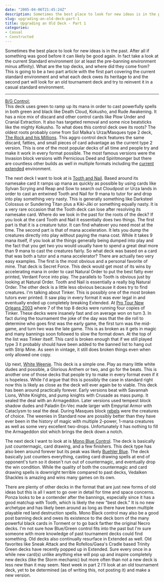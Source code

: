 ```yaml
---
date: "2005-04-06T21:45:24Z"
description: Sometimes the best place to look for new ideas is in the past. After all if something was good before it can likely be good again.
slug: upgrading-an-old-deck-part-1
title: Upgrading an Old Deck - Part 1
categories:
- Casual
- Constructed
---
```


Sometimes the best place to look for new ideas is in the past. After all if something was good before it can likely be good again. In fact take a look at the current Standard environment (or at least the pre-banning environment minus affinity). What are the top decks, and where did they come from? This is going to be a two part article with the first part covering the current standard environment and what each deck owes its heritage to and the second part will look for an old tournament deck and try to reinvent it in a casual standard environment.
<hr class="more"/>

[B/G Control:](http://www.starcitygames.com/deckdatabase/type2display.php?DeckID=4219)  
This deck uses green to ramp up its mana in order to cast powerfully spells in both green and black like <Card>Death Cloud</Card>, <Card>Kokusho</Card>, and <Card>Rude Awakening</Card>. It has a nice mix of discard and other control cards like <Card>Plow Under</Card> and <Card>Cranial Extraction</Card>. It also has targeted removal and some nice beatsticks like the mighty <Card>Kokusho</Card>. To what does this control deck owe its roots? The oldest roots probably come from Sol Malka's Urza/Masques type 2 deck, [The Rock and his Millions](http://www.germagic.de/nda/deck.php?id=275). This aggro control deck features the same discard, fatties, and small pieces of card advantage as the current type 2 version. This is one of the most popular decks of all time and people try and make it work in every format possible. The most famous versions were the Invasion block versions with <Card>Pernicious Deed</Card> and <Card>Spiritmonger</Card> but there are countless other builds as well in multiple formats including the [current extended](http://www.wizards.com/default.asp?x=mtgcom/daily/mf33) environment.

The next deck I want to look at is [Tooth and Nail](http://www.starcitygames.com/deckdatabase/type2display.php?DeckID=3931). Based around its namesake card it ramps up mana as quickly as possible by using cards like <Card>Sylvan Scrying</Card> and <Card>Reap and Sow</Card> to search out <Card>Cloudpost</Card> or <Card card="Urza's Tower">Urza lands</Card> in order to cast an entwined <Card>Tooth and Nail</Card> for 9 mana to tutor for and drop into play something very nasty. This is generally something like <Card>Darksteel Colossus</Card> or <Card>Sundering Titan</Card> plus a <Card>Kiki-Jiki</Card> or something equally nasty. It is a very rare occasion that the Tooth deck can lose after resolving its namesake card. Where do we look in the past for the roots of the deck? If you look at the card <Card>Tooth and Nail</Card> it essentially does two things. The first part is that it is a creature tutor. It can find whatever you need most at the time. The second part is that of mana acceleration. It lets you dump the creatures directly into play without paying the mana cost. While it takes 9 mana itself, if you look at the things generally being dumped into play and the fact that you get two you would usually have to spend a great deal more than 9 mana to cast the creatures fairly. So what deck was based on a card that was both a tutor and a mana accelerator? There are actually two very easy examples. The first is the most obvious and a personal favorite of mine. That deck is Secret Force. This deck would get most of its wins by accelerating mana in order to cast <Card>Natural Order</Card> to put the best fatty ever printed, <Card>Verdant Force</Card> into play. The parallels to Tooth is obvious just by looking at <Card>Natural Order</Card>. <Card>Tooth and Nail</Card> is essentially a really big <Card>Natural Order</Card>. The other deck is a little less obvious because it does try to find creatures. I'm talking about <Card>Tinker</Card>. This is possibly one of the most broken tutors ever printed. It saw play in every format it was ever legal in and eventually ended up completely breaking Extended. At [Pro Tour New Orleans 2003](http://www.starcitygames.com/deckdatabase/extendedsearch.php?StartDate=2003-09-18&EndDate=2003-11-02&StartRank=&EndRank=&EventType=&Expansion=MIR&Title=&Location=) where 7 of the top 8 decks were running four copies of <Card>Tinker</Card>. These decks were insanely fast and on average won on turn 3. In fact during the tournament the joke of the day was that the die roll to determine who goes first was the early game, the first turn was the mid-game, and turn two was the late game. This is as broken as it gets in magic and many bannings soon followed to slow the format down. At the top of the list was <Card>Tinker</Card> itself. This card is broken enough that if we still played type 3 it probably should have been added to the banned list to hang out with <Card>Strip Mine</Card>. As seen in vintage, it still does broken things even when only allowed one copy.

Up next, [White Weenie](http://www.starcitygames.com/deckdatabase/type2display.php?DeckID=3835). This deck is a simple one. Play as many little white dudes and possible, a <Card>Glorious Anthem</Card> or two, and go for the beats. This is another one of those decks that people try to make in every format even if it is hopeless. While I'd argue that this is possibly the case in standard right now this is likely as close as the deck will ever again be to viable. This deck has been around practically forever. Early versions beat with <Card>Savannah Lions</Card>, <Card card="White Knight">White Knights</Card>, and <Card card="Order of the White Shield">pump knights</Card> with <Card>Crusade</Card> as mass pump. It sealed the deal with an <Card>Armageddon</Card>. Later versions used tempest block <Card card="Soltari Monk">shadow dudes</Card> and <Card>Paladin En-Vec</Card> made larger with <Card>Empyrial Armor</Card> with <Card>Cataclysm</Card> to seal the deal. During Masques block [rebels](http://gatherer.wizards.com/default.asp?term=rebel&fields=%7Ctype&format=MasquesBlock&color=All&output=summary&sort=name&first=1) were the creatures of choice. The weenies in Standard now are possibly better than they have ever been in the history of magic with multiple 2-power, 1-mana creatures as well as some very excellent two-drops. Unfortunately it has nothing to fill the <Card>Armageddon</Card> slot which brings the deck down a notch.

The next deck I want to look at is [Mono Blue Control](http://www.starcitygames.com/deckdatabase/type2display.php?DeckID=4383). The deck is basically just countermagic, card drawing, and a few finishers. This deck type has also been around forever but its peak was likely [Buehler Blue](http://www.germagic.de/nda/deck.php?id=373). The deck basically just counters everything, casting card drawing spells at end of opponent's turn so it doesn't run out of countermagic, and eventually drop the win condition. While the quality of both the countermagic and card drawing spells is downright terrible compared to past decks, <Card>Vedalken Shackles</Card> is amazing and wins many games on its own.

There are plenty of other decks in the format that are just new forms of old ideas but this is all I want to go over in detail for time and space concerns. Ponza looks to be a contender after the bannings, especially since it has a good matchup with Tooth, which is likely the new "best deck." It is no new archetype and has likely been around as long as there have been multiple playable red land destruction spells. Mono Black control may also be a good post banning deck and owes its existence to the deck born of the many powerful black cards in Torment or to go back farther the original <Card card="Necropotence">Necro</Card> decks. I'm not sure how Blue/Green control fits into the past but I'm sure someone with more knowledge of past tournament decks could find something. Old decks also continually resurface in Extended as well. Old favorites like <Card>Sneak Attack</Card> and the <Card card="Rofellos, Llanowar Emissary">Rofellos</Card>/<Card>Gaea's Cradle</Card> based Trinity Green decks have recently popped up in Extended. Sure every once in a while new card(s) unlike anything else will pop up and inspire completely new decks (like the Storm mechanic) but more often than not a new deck is less new than it may seem. Next week in part 2 I'll look at an old tournament deck, yet to be determined (as of writing this, not posting it) and make a new version.
